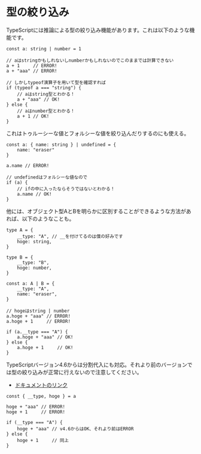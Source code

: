 # 型の絞り込み

TypeScriptには推論による型の絞り込み機能があります。これは以下のような機能です。

```typescript!
const a: string | number = 1

// aはstringかもしれないしnumberかもしれないのでこのままでは計算できない
a + 1     // ERROR!
a + "aaa" // ERROR!

// しかしtypeof演算子を用いて型を確認すれば
if (typeof a === "string") {
    // aはstring型とわかる！
    a + "aaa" // OK!
} else {
    // aはnumber型とわかる！
    a + 1 // OK!
}
```

これはトゥルーシーな値とフォルシーな値を絞り込んだりするのにも使える。

```typescript!
const a: { name: string } | undefined = {
    name: "eraser"
}

a.name // ERROR!

// undefinedはフォルシーな値なので
if (a) {
    // ifの中に入ったならそうではないとわかる！
    a.name // OK!
}
```

他には、オブジェクト型AとBを明らかに区別することができるような方法があれば、以下のようなことも。

```typescript!
type A = {
    __type: "A", // __を付けてるのは僕の好みです
    hoge: string,
}

type B = {
    __type: "B",
    hoge: number,
}

const a: A | B = {
    __type: "A",
    name: "eraser",
}

// hogeはstring | number
a.hoge + "aaa" // ERROR!
a.hoge + 1     // ERROR!

if (a.__type === "A") {
    a.hoge + "aaa" // OK!
} else {
    a.hoge + 1     // OK!
}
```

TypeScriptバージョン4.6からは分割代入にも対応。それより前のバージョンでは型の絞り込みが正常に行えないので注意してください。

- [ドキュメントのリンク](https://www.typescriptlang.org/docs/handbook/release-notes/typescript-4-6.html#control-flow-analysis-for-destructured-discriminated-unions)

```typescript!
const { __type, hoge } = a

hoge + "aaa" // ERROR!
hoge + 1     // ERROR!

if (__type === "A") {
    hoge + "aaa" // v4.6からはOK、それより前はERROR
} else {
    hoge + 1     // 同上
}
```

